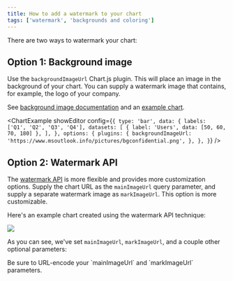 ```yaml
---
title: How to add a watermark to your chart
tags: ['watermark', 'backgrounds and coloring']
---
```



There are two ways to watermark your chart:

## Option 1: Background image

Use the `backgroundImageUrl` Chart.js plugin. This will place an image in the background of your chart. You can supply a watermark image that contains, for example, the logo of your company.

See [background image documentation](/documentation/reference/colors-and-backgrounds/#background-image) and an [example chart](https://quickchart.io/sandbox#%7B%0A%20%20type%3A%20%27bar%27%2C%0A%20%20data%3A%20%7B%0A%20%20%20%20labels%3A%20%5B%27Q1%27%2C%20%27Q2%27%2C%20%27Q3%27%2C%20%27Q4%27%5D%2C%0A%20%20%20%20datasets%3A%20%5B%7B%0A%20%20%20%20%20%20label%3A%20%27Users%27%2C%0A%20%20%20%20%20%20data%3A%20%5B50%2C%2060%2C%2070%2C%20180%5D%0A%20%20%20%20%7D%2C%20%7B%0A%20%20%20%20%20%20label%3A%20%27Revenue%27%2C%0A%20%20%20%20%20%20data%3A%20%5B100%2C%20200%2C%20300%2C%20400%5D%0A%20%20%20%20%7D%5D%0A%20%20%7D%2C%0A%20%20options%3A%20%7B%0A%20%20%20%20legend%3A%20%7B%0A%20%20%20%20%20%20labels%3A%20%7B%0A%20%20%20%20%20%20%20%20fontColor%3A%20%27%23fff%27%2C%0A%20%20%20%20%20%20%7D%0A%20%20%20%20%7D%2C%0A%20%20%20%20scales%3A%20%7B%0A%20%20%20%20%20%20xAxes%3A%20%5B%7B%0A%20%20%20%20%20%20%20%20ticks%3A%20%7B%0A%20%20%20%20%20%20%20%20%20%20fontColor%3A%20%27%23fff%27%0A%20%20%20%20%20%20%20%20%7D%0A%20%20%20%20%20%20%7D%5D%2C%0A%20%20%20%20%20%20yAxes%3A%20%5B%7B%0A%20%20%20%20%20%20%20%20ticks%3A%20%7B%20%20%20%20%20%20%20%20%0A%20%20%20%20%20%20%20%20%20%20beginAtZero%3A%20true%2C%0A%20%20%20%20%20%20%20%20%20%20fontColor%3A%20%27%23fff%27%0A%20%20%20%20%20%20%20%20%7D%2C%0A%20%20%20%20%20%20%20%20gridLines%3A%20%7B%0A%20%20%20%20%20%20%20%20%20%20color%3A%20%27%23aaa%27%0A%20%20%20%20%20%20%20%20%7D%0A%20%20%20%20%20%20%7D%5D%0A%20%20%20%20%7D%2C%0A%20%20%20%20plugins%3A%20%7B%0A%20%20%20%20%20%20backgroundImageUrl%3A%20%27https%3A%2F%2Fcdn.pixabay.com%2Fphoto%2F2017%2F08%2F30%2F01%2F05%2Fmilky-way-2695569__340.jpg%27%2C%0A%20%20%20%20%7D%0A%20%20%7D%0A%7D).

<ChartExample
  showEditor
  config={`{
  type: 'bar',
  data: {
    labels: ['Q1', 'Q2', 'Q3', 'Q4'],
    datasets: [
      { label: 'Users', data: [50, 60, 70, 180] },
    ],
  },
  options: {
    plugins: {
      backgroundImageUrl:
        'https://www.msoutlook.info/pictures/bgconfidential.png',
    },
  },
}`}
/>

## Option 2: Watermark API

The [watermark API](/documentation/watermark-api/) is more flexible and provides more customization options. Supply the chart URL as the `mainImageUrl` query parameter, and supply a separate watermark image as `markImageUrl`. This option is more customizable.

Here's an example chart created using the watermark API technique:

<Image src="https://quickchart.io/watermark?mainImageUrl=https%3A%2F%2Fquickchart.io%2Fchart%3Fc%3D%257B%250A%2520%2520type%253A%2520%2527bar%2527%252C%250A%2520%2520data%253A%2520%257B%250A%2520%2520%2520%2520labels%253A%2520%255B%2527Q1%2527%252C%2520%2527Q2%2527%252C%2520%2527Q3%2527%252C%2520%2527Q4%2527%255D%252C%250A%2520%2520%2520%2520datasets%253A%2520%255B%257B%250A%2520%2520%2520%2520%2520%2520label%253A%2520%2527Users%2527%252C%250A%2520%2520%2520%2520%2520%2520data%253A%2520%255B50%252C%252060%252C%252070%252C%2520180%255D%250A%2520%2520%2520%2520%257D%255D%250A%2520%2520%257D%250A%257D&markImageUrl=https%3A%2F%2Fupload.wikimedia.org%2Fwikipedia%2Fcommons%2Fthumb%2F3%2F36%2FSeal_of_the_President_of_the_United_States.svg%2F200px-Seal_of_the_President_of_the_United_States.svg.png&markRatio=0.5&position=center&opacity=0.2&margin=0&imageWidth=500" />

As you can see, we've set `mainImageUrl`, `markImageUrl`, and a couple other optional parameters:

<CodeWithHighlights
  wrap
  code="https://quickchart.io/watermark?**mainImageUrl=**https%3A%2F%2Fquickchart.io%2Fchart%3Fc%3D%257B%250A%2520%2520type%253A%2520%2527bar%2527%252C%250A%2520%2520data%253A%2520%257B%250A%2520%2520%2520%2520labels%253A%2520%255B%2527Q1%2527%252C%2520%2527Q2%2527%252C%2520%2527Q3%2527%252C%2520%2527Q4%2527%255D%252C%250A%2520%2520%2520%2520datasets%253A%2520%255B%257B%250A%2520%2520%2520%2520%2520%2520label%253A%2520%2527Users%2527%252C%250A%2520%2520%2520%2520%2520%2520data%253A%2520%255B50%252C%252060%252C%252070%252C%2520180%255D%250A%2520%2520%2520%2520%257D%255D%250A%2520%2520%257D%250A%257D**&markImageUrl=**https%3A%2F%2Fupload.wikimedia.org%2Fwikipedia%2Fcommons%2Fthumb%2F3%2F36%2FSeal_of_the_President_of_the_United_States.svg%2F200px-Seal_of_the_President_of_the_United_States.svg.png**&markRatio=**0.5**&position=**center**&opacity=**0.2**&margin=**0**&imageWidth=**500"
/>

<Admonition type="tip">
  Be sure to URL-encode your `mainImageUrl` and `markImageUrl` parameters.
</Admonition>
